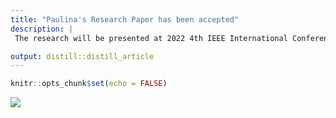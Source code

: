 ```yaml
---
title: "Paulina's Research Paper has been accepted"
description: |
 The research will be presented at 2022 4th IEEE International Conference on BioInspired Processing (BIP 2022). 

output: distill::distill_article
---
```


```r
knitr::opts_chunk$set(echo = FALSE)
```
![](bip2022.png)



